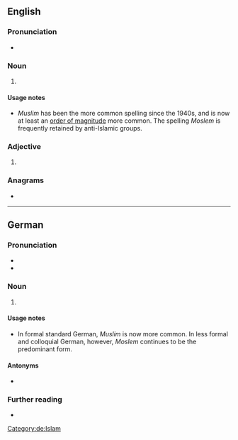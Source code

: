 {{also|moslem}}
==English==

===Pronunciation===
* {{IPA|/ˈmɒzləm/|/ˈmɒsləm/|lang=en}}

===Noun===
{{en-noun}}

# {{lb|en|dated}} {{alternative spelling of|Muslim|lang=en}}

====Usage notes====
* ''Muslim'' has been the more common spelling since the 1940s, and is now at least an [[order of magnitude]] more common.<!--ngrams--> The spelling ''Moslem'' is frequently retained by anti-Islamic groups.

===Adjective===
{{en-adj|-}}

# {{lb|en|dated}} {{alternative spelling of|Muslim|lang=en}}

===Anagrams===
* {{anagrams|en|mmoles}}

----

==German==

===Pronunciation===
* {{IPA|/ˈmɔslɛm/|lang=de}}
* {{hyphenation|Mos|lem|lang=de}}

===Noun===
{{de-noun|m|Moslems|Moslems|pl2=Mosleme|f=Moslemin}}

# {{alternative spelling of|Muslim|lang=de}}

====Usage notes====
* In formal standard German, ''Muslim'' is now more common. In less formal and colloquial German, however, ''Moslem'' continues to be the predominant form.

====Antonyms====
* {{l|de|Nichtmoslem}}

===Further reading===
* {{R:Duden}}

[[Category:de:Islam]]